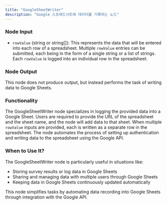 ```yaml
---
title: "GoogleSheetWriter"
description: "Google 스프레드시트에 데이터를 기록하는 노드"
---
```

### Node Input

- `rowValue` (string or string[]): This represents the data that will be entered into each row of a spreadsheet. Multiple `rowValue` entries can be submitted, each being in the form of a single string or a list of strings. Each `rowValue` is logged into an individual row in the spreadsheet.

### Node Output

This node does not produce output, but instead performs the task of writing data to Google Sheets.

### Functionality

The GoogleSheetWriter node specializes in logging the provided data into a Google Sheet. Users are required to provide the URL of the spreadsheet and the sheet name, and the node will add data to that sheet. When multiple `rowValue` inputs are provided, each is written as a separate row in the spreadsheet. The node automates the process of setting up authentication and writing data to the spreadsheet using the Google API.

### When to Use It?

The GoogleSheetWriter node is particularly useful in situations like:

- Storing survey results or log data in Google Sheets
- Sharing and managing data with multiple users through Google Sheets
- Keeping data in Google Sheets continuously updated automatically

<Info>
  This node simplifies tasks by automating data recording into Google Sheets through integration with the Google API.
</Info>